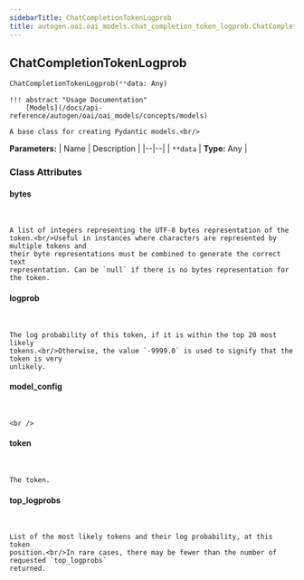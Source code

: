 ```yaml
---
sidebarTitle: ChatCompletionTokenLogprob
title: autogen.oai.oai_models.chat_completion_token_logprob.ChatCompletionTokenLogprob
---
```

<h2 id="autogen.oai.oai_models.chat_completion_token_logprob.ChatCompletionTokenLogprob" class="doc doc-heading">
    <code class="doc-symbol doc-symbol-heading doc-symbol-class"></code>
    <span class="doc doc-object-name doc-class-name">ChatCompletionTokenLogprob</span>
</h2>

```python
ChatCompletionTokenLogprob(**data: Any)
```

    !!! abstract "Usage Documentation"
        [Models](/docs/api-reference/autogen/oai/oai_models/concepts/models)
    
    A base class for creating Pydantic models.<br/>

<b>Parameters:</b>
| Name | Description |
|--|--|
| `**data` | **Type:** Any |

### Class Attributes

<code class="doc-symbol doc-symbol-heading doc-symbol-attribute"></code>
#### bytes
<br />

    A list of integers representing the UTF-8 bytes representation of the token.<br/>Useful in instances where characters are represented by multiple tokens and
    their byte representations must be combined to generate the correct text
    representation. Can be `null` if there is no bytes representation for the token.

<code class="doc-symbol doc-symbol-heading doc-symbol-attribute"></code>
#### logprob
<br />

    The log probability of this token, if it is within the top 20 most likely
    tokens.<br/>Otherwise, the value `-9999.0` is used to signify that the token is very
    unlikely.

<code class="doc-symbol doc-symbol-heading doc-symbol-attribute"></code>
#### model_config
<br />

    <br />

<code class="doc-symbol doc-symbol-heading doc-symbol-attribute"></code>
#### token
<br />

    The token.

<code class="doc-symbol doc-symbol-heading doc-symbol-attribute"></code>
#### top_logprobs
<br />

    List of the most likely tokens and their log probability, at this token
    position.<br/>In rare cases, there may be fewer than the number of requested `top_logprobs`
    returned.